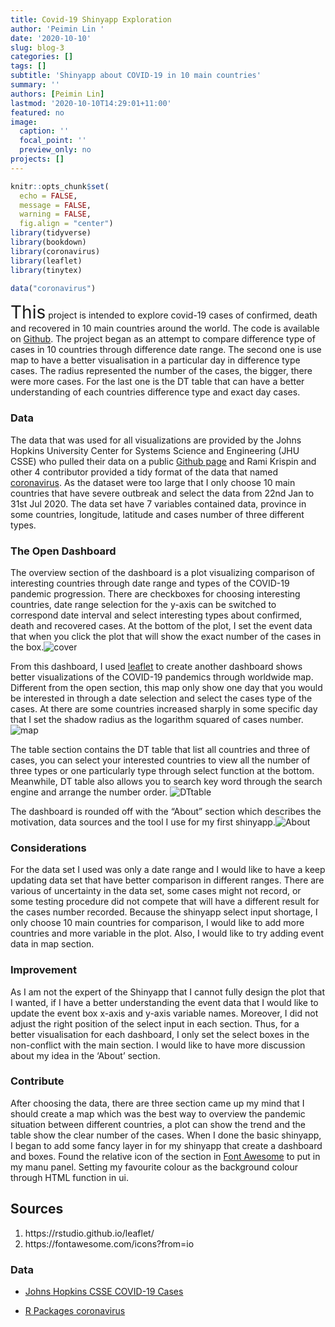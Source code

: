 ```yaml
---
title: Covid-19 Shinyapp Exploration
author: 'Peimin Lin '
date: '2020-10-10'
slug: blog-3
categories: []
tags: []
subtitle: 'Shinyapp about COVID-19 in 10 main countries'
summary: ''
authors: [Peimin Lin]
lastmod: '2020-10-10T14:29:01+11:00'
featured: no
image:
  caption: ''
  focal_point: ''
  preview_only: no
projects: []
---
```

```r
knitr::opts_chunk$set(
  echo = FALSE, 
  message = FALSE,
  warning = FALSE, 
  fig.align = "center")
library(tidyverse)
library(bookdown)
library(coronavirus)
library(leaflet)
library(tinytex)
```

```r
data("coronavirus")
```

 <span style="font-size:2em;">This</span> project is intended to explore covid-19 cases of confirmed, death and recovered in 10 main countries around the world.  The code is available on [Github]( https://github.com/Phyllis-Lin/covid19shiny.git). The project began as an attempt to compare difference type of cases in 10 countries through difference date range. The second one is use map to have a better visualisation in a particular day in difference type cases. The radius represented the number of the cases, the bigger, there were more cases.  For the last one is the DT table that can have a better understanding of each countries difference type and exact day cases. 

 
### **Data**
The data that was used for all visualizations are provided by the Johns Hopkins University Center for Systems Science and Engineering (JHU CSSE) who pulled their data on a public [Github page]( https://github.com/CSSEGISandData/COVID-19) and Rami Krispin and other 4 contributor provided a tidy format of the data that named [coronavirus]( https://github.com/RamiKrispin/coronavirus). As the dataset were too large that I only choose 10 main countries that have severe outbreak and select the data from 22nd Jan to 31st Jul 2020. The data set have 7 variables contained data, province in some countries, longitude, latitude and cases number of three different types. 

### **The Open Dashboard** 
The overview section of the dashboard is a plot visualizing comparison of interesting countries through date range and types of the COVID-19 pandemic progression. There are checkboxes for choosing interesting countries, date range selection for the y-axis can be switched to correspond date interval and select interesting types about confirmed, death and recovered cases.  At the bottom of the plot, I set the event data that when you click the plot that will show the exact number of the cases in the box.![cover](/post/2020-10-10-blog-3.en_files/coverf.png)


From this dashboard, I used [leaflet]( https://rstudio.github.io/leaflet/) to create another dashboard shows better visualizations of the COVID-19 pandemics through worldwide map. Different from the open section, this map only show one day that you would be interested in through a date selection and select the cases type of the cases. At there are some countries increased sharply in some specific day that I set the shadow radius as the logarithm squared of cases number.![map](/post/2020-10-10-blog-3.en_files/map.png)

The table section contains the DT table that list all countries and three of cases, you can select your interested countries to view all the number of three types or one particularly type through select function at the bottom. Meanwhile, DT table also allows you to search key word through the search engine and arrange the number order.  ![DTtable](/post/2020-10-10-blog-3.en_files/table.png)

The dashboard is rounded off with the “About” section which describes the motivation, data sources and the tool I use for my first shinyapp.![About](/post/2020-10-10-blog-3.en_files/about.png)


### **Considerations**
For the data set I used was only a date range and I would like to have a keep updating data set that have better comparison in different ranges. There are various of uncertainty in the data set, some cases might not record, or some testing procedure did not compete that will have a different result for the cases number recorded. Because the shinyapp select input shortage, I only choose 10 main countries for comparison, I would like to add more countries and more variable in the plot. Also, I would like to try adding event data in map section.


### **Improvement**
As I am not the expert of the Shinyapp that I cannot fully design the plot that I wanted, if I have a better understanding the event data that I would like to update the event box x-axis and y-axis variable names. Moreover, I did not adjust the right position of the select input in each section. Thus, for a better visualisation for each dashboard, I only set the select boxes in the non-conflict with the main section. I would like to have more discussion about my idea in the ‘About’ section. 

### **Contribute**
After choosing the data, there are three section came up my mind that I should create a map which was the best way to overview the pandemic situation between different countries, a plot can show the trend and the table show the clear number of the cases. When I done the basic shinyapp, I began to add some fancy layer in for my shinyapp that create a dashboard and boxes. Found the relative icon of the section in [Font Awesome](https://fontawesome.com/icons?from=io) to put in my manu panel. Setting my favourite colour as the background colour through HTML function in ui.

## **Sources**
1. https://rstudio.github.io/leaflet/
2. https://fontawesome.com/icons?from=io

### **Data**
* [Johns Hopkins CSSE COVID-19 Cases]( https://github.com/CSSEGISandData/COVID-19)

* [R Packages coronavirus]( https://github.com/RamiKrispin/coronavirus)



